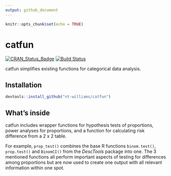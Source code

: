 ```yaml
---
output: github_document
---
```


```r
knitr::opts_chunk$set(echo = TRUE)
```

# catfun

[![CRAN_Status_Badge](http://www.r-pkg.org/badges/version/catfun)](https://cran.r-project.org/package=catfun)
[![Build Status](https://travis-ci.org/nt-williams/catfun.svg?branch=master)](https://travis-ci.org/nt-williams/catfun)

catfun simplifies existing functions for categorical data analysis. 

## Installation

```r
devtools::install_github("nt-williams/catfun")
```

## What's inside

catfun includes wrapper functions for hypothesis tests of proportions, power analyses for proportions, and a function for calculating risk difference from a 2 x 2 table. 

For example, `prop_test()` combines the base R functions `binom.test()`, `prop.test()` and `BinomCI()` from the *DescTools* package into one. The 3 mentioned functions all perform important aspects of testing for differences among proportions but are now used to create one output with all relevant information within one spot. 



